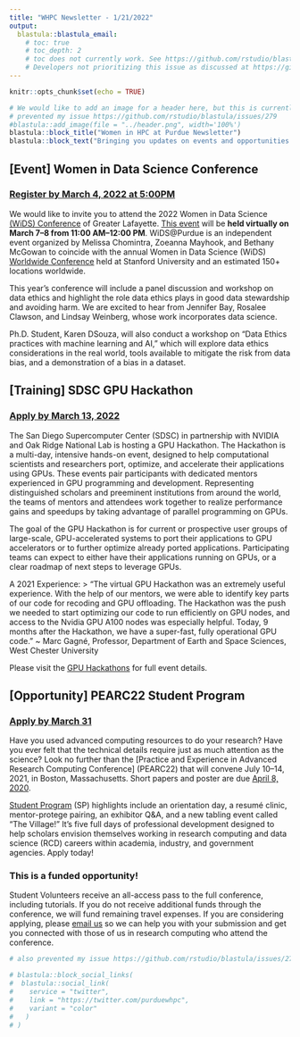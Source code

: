 ```yaml
---
title: "WHPC Newsletter - 1/21/2022"
output: 
  blastula::blastula_email:
    # toc: true
    # toc_depth: 2
    # toc does not currently work. See https://github.com/rstudio/blastula/issues/221.
    # Developers not prioritizing this issue as discussed at https://github.com/subugoe/metacheck/issues/325
---
```


```r
knitr::opts_chunk$set(echo = TRUE)
```

```r
# We would like to add an image for a header here, but this is currently
# prevented my issue https://github.com/rstudio/blastula/issues/279
#blastula::add_image(file = "../header.png", width='100%')
blastula::block_title("Women in HPC at Purdue Newsletter")
blastula::block_text("Bringing you updates on events and opportunities in the HPC space without clogging up your inbox!", align = "center")
```

## [Event] Women in Data Science Conference

### [Register by March 4, 2022 at 5:00PM](https://maillinks.purdue.edu/t/42725714/1629343038/90084532/0/67910/?f5d63f87=V2lEUyUyMEludml0ZSUyMDIwMjI&x=af22f767)

We would like to invite you to attend the 2022 Women in Data Science [(WiDS) Conference](https://maillinks.purdue.edu/t/42725714/1629343038/90079227/0/67910/?f5d63f87=V2lEUyUyMEludml0ZSUyMDIwMjI&x=0aad4d49) of Greater Lafayette. [This event](https://maillinks.purdue.edu/t/42725714/1629343038/90079224/0/67910/?f5d63f87=V2lEUyUyMEludml0ZSUyMDIwMjI&x=58f41e6b) will be **held virtually on March 7–8 from 11:00 AM–12:00 PM**. WiDS@Purdue is an independent event organized by Melissa Chomintra, Zoeanna Mayhook, and Bethany McGowan to coincide with the annual Women in Data Science (WiDS) [Worldwide Conference](https://maillinks.purdue.edu/t/42725714/1629343038/90079225/0/67910/?f5d63f87=V2lEUyUyMEludml0ZSUyMDIwMjI&x=22890f34) held at Stanford University and an estimated 150+ locations worldwide. 

This year’s conference will include a panel discussion and workshop on data ethics and highlight the role data ethics plays in good data stewardship and avoiding harm. We are excited to hear from Jennifer Bay, Rosalee Clawson, and Lindsay Weinberg, whose work incorporates data science. 

Ph.D. Student, Karen DSouza, will also conduct a workshop on “Data Ethics practices with machine learning and AI,” which will explore data ethics considerations in the real world, tools available to mitigate the risk from data bias, and a demonstration of a bias in a dataset. 

## [Training] SDSC GPU Hackathon

### [Apply by March 13, 2022](https://www.gpuhackathons.org/event/san-diego-supercomputer-center-sdsc-gpu-hackathon-2022)

The San Diego Supercomputer Center (SDSC) in partnership with NVIDIA and Oak Ridge National Lab is hosting a GPU Hackathon.  The Hackathon is a multi-day, intensive hands-on event, designed to help computational scientists and researchers port, optimize, and accelerate their applications using GPUs. These events pair participants with dedicated mentors experienced in GPU programming and development. Representing distinguished scholars and preeminent institutions from around the world, the teams of mentors and attendees work together to realize performance gains and speedups by taking advantage of parallel programming on GPUs.

The goal of the GPU Hackathon is for current or prospective user groups of large-scale, GPU-accelerated systems to port their applications to GPU accelerators or to further optimize already ported applications. Participating teams can expect to either have their applications running on GPUs, or a clear roadmap of next steps to leverage GPUs. 

A 2021 Experience: 
 > “The virtual GPU Hackathon was an extremely useful experience. With the help of our mentors, we were able to identify key parts of our code for recoding and GPU offloading. The Hackathon was the push we needed to start optimizing our code to run efficiently on GPU nodes, and access to the Nvidia GPU A100 nodes was especially helpful. Today, 9 months after the Hackathon, we have a super-fast, fully operational GPU code.”
 ~ Marc Gagné, Professor, Department of Earth and Space Sciences, West Chester University

Please visit the [GPU Hackathons](https://www.gpuhackathons.org/event/san-diego-supercomputer-center-sdsc-gpu-hackathon-2022) for full event details.

## [Opportunity] PEARC22 Student Program

### [Apply by March 31](https://form.jotform.com/220105646317145)

Have you used advanced computing resources to do your research? Have you ever felt that the technical details require just as much attention as the science? Look no further than the [Practice and Experience in Advanced Research Computing Conference] (PEARC22) that will convene July 10–14, 2021, in Boston, Massachusetts. Short papers and poster are due [April 8, 2020](https://pearc.acm.org/pearc22/call-for-participation/). 

[Student Program](https://pearc.acm.org/pearc22/call-for-participation/pearc22-sp/) (SP) highlights include an orientation day, a resumé clinic, mentor-protege pairing, an exhibitor Q&A, and a new tabling event called “The Village!” It’s five full days of professional development designed to help scholars envision themselves working in research computing and data science (RCD) careers within academia, industry, and government agencies. Apply today!

### This is a funded opportunity!

Student Volunteers receive an all-access pass to the full conference, including tutorials. If you do not receive additional funds through the conference, we will fund remaining travel expenses. If you are considering applying, please [email us](mailto:brewer36@purdue.edu) so we can help you with your submission and get you connected with those of us in research computing who attend the conference.

```r
# also prevented my issue https://github.com/rstudio/blastula/issues/279

# blastula::block_social_links(
#  blastula::social_link(
#    service = "twitter",
#    link = "https://twitter.com/purduewhpc",
#    variant = "color"
#   )
# )
```



